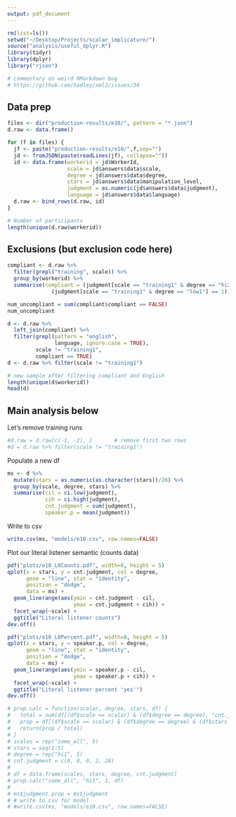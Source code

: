 ```yaml
---
output: pdf_document
---
```


```r
rm(list=ls())
setwd("~/Desktop/Projects/scalar_implicature/")
source("analysis/useful_dplyr.R")
library(tidyr)
library(dplyr)
library("rjson")

# commentary on weird RMarkdown bug
# https://github.com/hadley/xml2/issues/34
```

Data prep
---------
```r
files <- dir("production-results/e10/", pattern = "*.json")
d.raw <- data.frame()

for (f in files) {
  jf <- paste("production-results/e10/",f,sep="")
  jd <- fromJSON(paste(readLines(jf), collapse=""))
  id <- data.frame(workerid = jd$WorkerId, 
                   scale = jd$answers$data$scale,
                   degree = jd$answers$data$degree,
                   stars = jd$answers$data$manipulation_level,
                   judgment = as.numeric(jd$answers$data$judgment),
                   language = jd$answers$data$language)
  d.raw <- bind_rows(d.raw, id)
}

# Number of participants
length(unique(d.raw$workerid))
```

Exclusions (but exclusion code here)
---------------------------------------------------
```r
compliant <- d.raw %>% 
  filter(grepl("training", scale)) %>%
  group_by(workerid) %>%
  summarise(compliant = (judgment[scale == "training1" & degree == "hi2"] == 1) && 
              (judgment[scale == "training1" & degree == "low1"] == 1))

num_uncompliant = sum(compliant$compliant == FALSE)
num_uncompliant

d <- d.raw %>% 
  left_join(compliant) %>%
  filter(grepl(pattern = "english", 
               language, ignore.case = TRUE), 
         scale != "training1",  
         compliant == TRUE)
d <- d.raw %>% filter(scale != "training1")

# new sample after filtering compliant and English
length(unique(d$workerid))
head(d)
```

Main analysis below
-------------------

Let's remove training runs
```r
#d.raw = d.raw[c(-1, -2), ]       # remove first two rows
#d = d.raw %>% filter(scale != "training1")
```

Populate a new df
```r
ms <- d %>%
  mutate(stars = as.numeric(as.character(stars))/20) %>%
  group_by(scale, degree, stars) %>%
  summarise(cil = ci.low(judgment), 
            cih = ci.high(judgment), 
            cnt.judgment = sum(judgment),
            speaker.p = mean(judgment)) 
```

Write to csv
```r
write.csv(ms, "models/e10.csv", row.names=FALSE)
```

Plot our literal listener semantic (counts data)
```r
pdf("plots/e10_L0Counts.pdf", width=8, height = 5)
qplot(x = stars, y = cnt.judgment, col = degree,
      geom = "line", stat = "identity", 
      position = "dodge", 
      data = ms) + 
  geom_linerange(aes(ymin = cnt.judgment - cil, 
                     ymax = cnt.judgment + cih)) + 
  facet_wrap(~scale) +
  ggtitle("Literal listener counts")
dev.off()

pdf("plots/e10_L0Percent.pdf", width=8, height = 5)
qplot(x = stars, y = speaker.p, col = degree,
      geom = "line", stat = "identity", 
      position = "dodge", 
      data = ms) + 
  geom_linerange(aes(ymin = speaker.p - cil, 
                     ymax = speaker.p + cih)) + 
  facet_wrap(~scale) +
  ggtitle("Literal listener percent 'yes'")
dev.off()
```


```r
# prop.calc = function(scalar, degree, stars, df) {
#   total = sum(df[(df$scale == scalar) & (df$degree == degree), "cnt.judgment"])
#   prop = df[(df$scale == scalar) & (df$degree == degree) & (df$stars = stars), "cnt.judgment"]
#   return(prop / total)
# }
# scales = rep("some_all", 5)
# stars = seq(1:5)
# degree = rep("hi1", 5)
# cnt.judgment = c(0, 0, 0, 2, 28)
# 
# df = data.frame(scales, stars, degree, cnt.judgment)
# prop.calc("some_all", "hi1", 1, df)
# 
# ms$judgment.prop = ms$judgment
# # write to csv for model
# #write.csv(ms, "models/e10.csv", row.names=FALSE)


```
